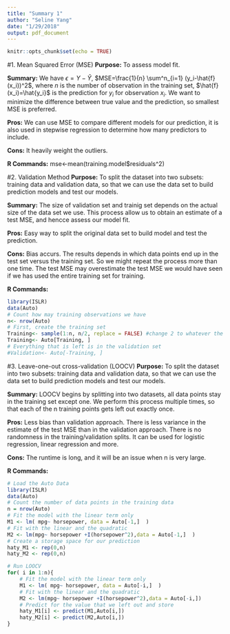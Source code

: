 ```yaml
---
title: "Summary 1"
author: "Seline Yang"
date: "1/29/2018"
output: pdf_document
---
```


```r
knitr::opts_chunk$set(echo = TRUE)
```

#1. Mean Squared Error (MSE)
**Purpose:** To assess model fit. 

**Summary:** We have $\epsilon=Y-\hat{Y}$, $MSE=\frac{1}{n} \sum^n_{i=1} (y_i-\hat{f}(x_i))^2$, where $n$ is the number of observation in the training set, $\hat{f}(x_i)=\hat{y_i}$ is the prediction for $y_i$ for observation $x_i$. We want to minimize the difference between true value and the prediction, so smallest MSE is preferred. 

**Pros:** We can use MSE to compare different models for our prediction, it is also used in stepwise regression to determine how many predictors to include.

**Cons:** It heavily weight the outliers.

**R Commands:** mse<-mean(training.model$residuals^2)

#2. Validation Method
**Purpose:** To split the dataset into two subsets: training data and validation data, so that we can use the data set to build prediction models and test our models.

**Summary:** The size of validation set and trainig set depends on the actual size of the data set we use. This process allow us to obtain an estimate of a test MSE, and hencce assess our model fit.

**Pros:** Easy way to split the original data set to build model and test the prediction.

**Cons:** Bias accurs. The results depends in which data points end up in the test set versus the training set. So we might repeat the process more than one time. The test MSE may overestimate the test MSE we would have seen if we has used the entire training set for training. 

**R Commands:**  
```r
library(ISLR)  
data(Auto)
# Count how may training observations we have
n<- nrow(Auto)
# First, create the training set
Training<- sample(1:n, n/2, replace = FALSE) #change 2 to whatever the size you want to split 
Training<- Auto[Training, ]
# Everything that is left is in the validation set
#Validation<- Auto[-Training, ]
```

#3. Leave-one-out cross-validation (LOOCV)
**Purpose:** To split the dataset into two subsets: training data and validation data, so that we can use the data set to build prediction models and test our models.

**Summary:** LOOCV begins by splitting into two datasets, all data points stay in the training set except one. We perform this process multiple times, so that each of the n training points gets left out exactly once.

**Pros:** Less bias than validation approach. There is less variance in the estimate of the test MSE than in the validation approach. There is no randomness in the training/validation splits. It can be used for logistic regression, linear regression and more.

**Cons:** The runtime is long, and it will be an issue when n is very large.

**R Commands:**  
```r
# Load the Auto Data
library(ISLR)  
data(Auto)  
# Count the number of data points in the training data  
n = nrow(Auto)  
# Fit the model with the linear term only  
M1 <- lm( mpg~ horsepower, data = Auto[-1,]  )
# Fit with the linear and the quadratic  
M2 <- lm(mpg~ horsepower +I(horsepower^2),data = Auto[-1,]  ) 
# Create a storage space for our prediction  
haty_M1 <- rep(0,n)  
haty_M2 <- rep(0,n)  

# Run LOOCV  
for( i in 1:n){  
    # Fit the model with the linear term only  
    M1 <- lm( mpg~ horsepower, data = Auto[-i,]  )
    # Fit with the linear and the quadratic  
    M2 <- lm(mpg~ horsepower +I(horsepower^2),data = Auto[-i,])  
    # Predict for the value that we left out and store  
    haty_M1[i] <- predict(M1,Auto[i,])  
    haty_M2[i] <- predict(M2,Auto[i,])  
}  
```



